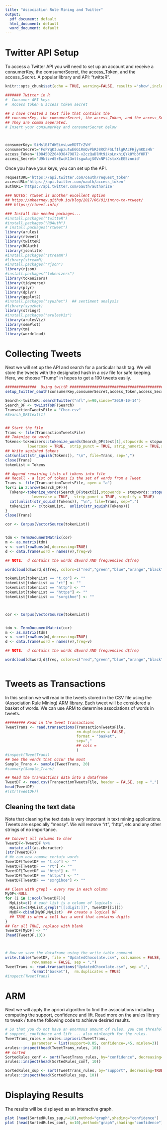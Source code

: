 ```yaml
---
title: "Association Rule Mining and Twitter"
output:
  pdf_document: default
  html_document: default
  word_document: default
---
```


# Twitter API Setup

To access a Twitter API you will need to set up an account and receive a consumerKey, the comsumerSecret, the access_Token, and the access_Secret. A popular library and API: "twitteR".

```r
knitr::opts_chunk$set(echo = TRUE, warning=FALSE, results ='show',include=TRUE,messages=FALSE)

####### Twitter in R
#  Consumer API keys
#  Access token & access token secret

## I have created a text file that contains the
## consumerKey, the comsumerSecret, the access_Token, and the access_Secret
## They are comma seperated. 
# Insert your consumerKey and consumerSecret below



consumerKey='SiMslBfTdWEimvLweRDTTrZVH'
consumerSecret='FoPYqK3uwpzutwE6G1RmQvPbRJ8RChFSLfIlgRAcFHjymKDzHh'
access_Token='1084502204038479872-v2czQaDlMt9ikoLnxhiQYk8Yb3f0RT'
access_Secret='U9ktzvd5rEwcK13mttsgwAujS0VxNPtJstxXcEE5znnid'
```

Once you have your keys, you can set up the API.

```r

requestURL='https://api.twitter.com/oauth/request_token'
accessURL='https://api.twitter.com/oauth/access_token'
authURL='https://api.twitter.com/oauth/authorize'

### NOTES: rtweet is another excellent option
## https://mkearney.github.io/blog/2017/06/01/intro-to-rtweet/
### https://rtweet.info/

### Install the needed packages...
#install.packages("twitteR")
#install.packages("ROAuth")
# install.packages("rtweet")
library(arules)
library(rtweet)
library(twitteR)
library(ROAuth)
library(jsonlite)
#install.packages("streamR")
#library(streamR)
#install.packages("rjson")
library(rjson)
#install.packages("tokenizers")
library(tokenizers)
library(tidyverse)
library(plyr)
library(dplyr)
library(ggplot2)
#install.packages("syuzhet")  ## sentiment analysis
#library(syuzhet)
library(stringr)
#install.packages("arulesViz")
library(arulesViz)
library(semPlot)
library(tm)
library(wordcloud)

```

# Collecting Tweets

Next we will set up the API and search for a particular hash tag. We will store the tweets with the designated hash in a csv file for safe keeping. Here, we choose "Trump" in hopes to get a 100 tweets easily. 

```r
##############  Using twittR ##########################################################
setup_twitter_oauth(consumerKey,consumerSecret,access_Token,access_Secret)

Search<-twitteR::searchTwitter("nfl",n=90,since="2019-10-14")
Search_DF <- twListToDF(Search)
TransactionTweetsFile = "Choc.csv"
#Search_DF$text[1]


## Start the file
Trans <- file(TransactionTweetsFile)
## Tokenize to words 
Tokens<-tokenizers::tokenize_words(Search_DF$text[1],stopwords = stopwords::stopwords("en"), 
          lowercase = TRUE,  strip_punct = TRUE, strip_numeric = TRUE,simplify = TRUE)
## Write squished tokens
cat(unlist(str_squish(Tokens)), "\n", file=Trans, sep=",")
close(Trans)
tokenList = Tokens

## Append remaining lists of tokens into file
## Recall - a list of tokens is the set of words from a Tweet
Trans <- file(TransactionTweetsFile, open = "a")
for(i in 2:nrow(Search_DF)){
  Tokens<-tokenize_words(Search_DF$text[i],stopwords = stopwords::stopwords("en"), 
            lowercase = TRUE,  strip_punct = TRUE, simplify = TRUE)
  cat(unlist(str_squish(Tokens)), "\n", file=Trans, sep=",")
  tokenList <- c(tokenList,  unlist(str_squish(Tokens)))
}
close(Trans)

cor <- Corpus(VectorSource(tokenList))


tdm <- TermDocumentMatrix(cor)
m <- as.matrix(tdm)
v <- sort(rowSums(m),decreasing=TRUE)
d <- data.frame(word = names(v),freq=v)

## NOTE:  d contains the words d$word AND frequencies d$freq

wordcloud(d$word,d$freq, colors=c("red","green","blue","orange","black","purple", "seagreen") , random.color = TRUE, min.freq = 3)


```

```r

tokenList[tokenList == "t.co"] <- ""
tokenList[tokenList == "rt"] <- ""
tokenList[tokenList == "http"] <- ""
tokenList[tokenList == "https"] <- ""
tokenList[tokenList == "sxrgihoe"] <- ""



cor <- Corpus(VectorSource(tokenList))


tdm <- TermDocumentMatrix(cor)
m <- as.matrix(tdm)
v <- sort(rowSums(m),decreasing=TRUE)
d <- data.frame(word = names(v),freq=v)

## NOTE:  d contains the words d$word AND frequencies d$freq

wordcloud(d$word,d$freq, colors=c("red","green","blue","orange","black","purple", "seagreen") , random.color = TRUE, min.freq = 3)



```


# Tweets as Transactions

In this section we will read in the tweets stored in the CSV file using the (Association Rule Mining) ARM library. Each tweet will be considered a basket of words. We can use ARM to determine associations of words in tweets. 

```r

######### Read in the tweet transactions
TweetTrans <- read.transactions(TransactionTweetsFile,
                                rm.duplicates = FALSE, 
                                format = "basket",
                                sep=","
                                ## cols = 
                                )
#inspect(TweetTrans)
## See the words that occur the most
Sample_Trans <- sample(TweetTrans, 20)
#summary(Sample_Trans)

## Read the transactions data into a dataframe
TweetDF <- read.csv(TransactionTweetsFile, header = FALSE, sep = ",")
head(TweetDF)
#(str(TweetDF))


```

## Cleaning the text data

Note that cleaning the text data is very important in text mining applications. Tweets are especially "messy". We will remove "rt", "http", etc and any other strings of no importance. 

```r

## Convert all columns to char 
TweetDF<-TweetDF %>%
  mutate_all(as.character)
(str(TweetDF))
# We can now remove certain words
TweetDF[TweetDF == "t.co"] <- ""
TweetDF[TweetDF == "rt"] <- ""
TweetDF[TweetDF == "http"] <- ""
TweetDF[TweetDF == "https"] <- ""
TweetDF[TweetDF == "sxrgihoe"] <- ""

## Clean with grepl - every row in each column
MyDF<-NULL
for (i in 1:ncol(TweetDF)){
  MyList=c() # each list is a column of logicals ...
  MyList=c(MyList,grepl("[[:digit:]]", TweetDF[[i]]))
  MyDF<-cbind(MyDF,MyList)  ## create a logical DF
  ## TRUE is when a cell has a word that contains digits
}
## For all TRUE, replace with blank
TweetDF[MyDF] <- ""
(head(TweetDF,10))



# Now we save the dataframe using the write table command 
write.table(TweetDF, file = "UpdatedChocolate.csv", col.names = FALSE, 
            row.names = FALSE, sep = ",")
TweetTrans <- read.transactions("UpdatedChocolate.csv", sep =",", 
            format("basket"),  rm.duplicates = TRUE)
#inspect(TweetTrans)

```

# ARM

Next we will apply the apriori algorithm to find the associations including computing the support, confidence and lift. Read more on the arules library to tweak / tune the following code to achieve desired results. 

```r

# So that you do not have an enormous amount of rules, you can thresholds for
# support, confidence and lift ... also minlength for the rules. 
TweetTrans_rules = arules::apriori(TweetTrans, 
            parameter = list(support=0.05, confidence=.45, minlen=3))
arules::inspect(head(TweetTrans_rules, 10))
## sorted
SortedRules_conf <- sort(TweetTrans_rules, by="confidence", decreasing=TRUE)
arules::inspect(head(SortedRules_conf, 10))

SortedRules_sup <- sort(TweetTrans_rules, by="support", decreasing=TRUE)
arules::inspect(head(SortedRules_sup, 10))
```

# Displaying Results

The results will be displayed as an interactive graph.

```r
plot (head(SortedRules_sup,n=10),method="graph",shading="confidence") 
plot (head(SortedRules_conf, n=10),method="graph",shading="confidence") 

```


